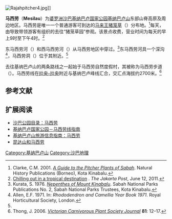 {{noteTA
|G1=Nepenthes
}}

[[File:Rajahpitcher4.jpg|thumb]]]]

'''马西劳'''（'''Mesilau'''）为[[婆罗洲|婆罗洲]][[沙巴|沙巴]][[基纳巴卢国家公园|基纳巴卢国家公园]][[基纳巴卢山|基纳巴卢山]]东部山脊高原及周边地区。马西劳是唯一一个普通游客可到达的[[马来王猪笼草|马来王猪笼草]]（{{small|''Nepenthes rajah''}}）分布地。<ref name=Sabah>Clarke, C.M. 2001. ''[[沙巴的猪笼草指南|A Guide to the Pitcher Plants of Sabah]]''. Natural History Publications (Borneo), Kota Kinabalu.</ref>每天，由导致带领游客有组织的去往“猪笼草园”参观。该景点收费，营业时间为每天的早上9时至下午4时。<ref>[http://www.thejakartapost.com/news/2011/06/12/chilling-out-a-tropical-destination.html Chilling out in a tropical destination] {{webarchive|url=https://web.archive.org/web/20160523124237/http://www.thejakartapost.com/news/2011/06/12/chilling-out-a-tropical-destination.html |date=2016-05-23 }}. ''The Jakarta Post'', June 12, 2011.</ref>

东马西劳河（{{small|Mesilau East River}}）和西马西劳河（{{small|Mesilau West River}}）从马西劳地区中穿过。<ref name=Kurata>Kurata, S. 1976. ''[[基纳巴卢山的猪笼草|Nepenthes of Mount Kinabalu]]''. Sabah National Parks Publications No. 2, Sabah National Parks Trustees, Kota Kinabalu.</ref>东马西劳河具一个深沟<ref>Allen, E.F. 1971. {{PDFlink|[http://www.vireya.net/archive/AllenRHS71.pdf Collecting and Growing Sabah Rhododendrons.]}} In: ''Rhododendron and Camellia Year Book 1971''. Royal Horticultural Society, London.</ref>，马西劳洞（{{small|Mesilau Cave}}）位于其附近。<ref name=Kurata />

去往基纳巴卢山的两条路线之一起始于马西劳自然度假村，其被称为马西劳步道（{{small|Mesilau Trail}}）。马西劳线在[[拉央-拉央|拉央-拉央]]附近与基纳巴卢峰线汇合，交汇点海拔约2700米。<ref>Thong, J. 2006. {{PDFlink|[http://www.vcps.au.com/journals/81_Sep_2006Public.pdf Travels around North Borneo – Part 1.]}} ''[[维多利亚食虫植物协会杂志|Victorian Carnivorous Plant Society Journal]]'' '''81''': 12–17.</ref>

== 参考文献 ==
{{Reflist|2}}

== 扩展阅读 ==
{{refbegin|2}}
* [https://web.archive.org/web/20100528160736/http://www.sabah.gov.my/parks/pages/mesilau.html 沙巴公园目录：马西劳]
* [https://web.archive.org/web/20110928012129/http://www.sabahtravelguide.com/mapguide/default.asp?page=kinabalu_mesilau 基纳巴卢国家公园－马西劳线指南]
* [https://web.archive.org/web/20110822125835/http://mountkinabalu.asia/mesilau.htm 基纳巴卢山旅游信息指南：马西劳]
* [http://www.sabah.edu.my/itma07040/mesilau.htm 昆达山和马西劳]
{{refend}}

[[Category:基纳巴卢山|Category:基纳巴卢山]]
[[Category:沙巴地理|Category:沙巴地理]]